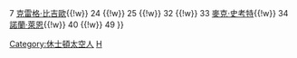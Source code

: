 {{Navbox
|name = 休士頓太空人隊退休號碼
| title = [[休士頓太空人#退休號碼|<span style="color:white;">休士頓太空人隊退休號碼</span>]]
| titlestyle = background:#002D62; color:white; border:2px solid #EB6E1F;
| list1 = {{nowrap begin}} 5 [[傑夫·巴格威爾]]{{!w}} 7 [[克雷格·比吉歐]]{{!w}} 24 {{link-en|吉米·溫恩|Jimmy Wynn}}{{!w}} 25 {{link-en|荷西·克魯茲|José Cruz}}{{!w}} 32 {{link-en|吉姆·昂布里奇|Jim Umbricht}}{{!w}} 33 [[麥克·史考特 (棒球員)|麥克·史考特]]{{!w}} 34 [[諾蘭·萊恩]]{{!w}} 40 {{link-en|唐·威爾森 (棒球手)|Don Wilson (baseball)|唐·威爾森}}{{!w}} 49 {{link-en|賴瑞·迪爾克|Larry Dierker}}
}}<noinclude>
[[Category:休士頓太空人]]
[[Category:美國職棒大聯盟退休號碼|H]]
</noinclude>